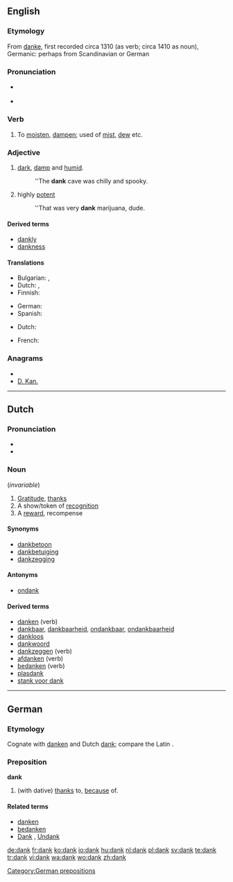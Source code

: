 {{also|Dank}}
==English==

===Etymology===
From {{etyl|enm}} [[danke]], first recorded circa 1310 (as verb; circa 1410 as noun), Germanic: perhaps from Scandinavian or German

===Pronunciation===
* {{a|US}} {{SAMPA|/dANk/}}
* {{rhymes|æŋk}}

===Verb===
{{en-verb}}

# {{obsolete}} {{intransitive}} To [[moisten]], [[dampen]]; used of [[mist]], [[dew]] etc.

===Adjective===
{{en-adj|dank|er}}

# [[dark]], [[damp]] and [[humid]].
#: ''The '''dank''' cave was chilly and spooky.
# {{figurative}} highly [[potent]]
#: ''That was very '''dank''' marijuana, dude.

====Derived terms====
* [[dankly]]
* [[dankness]]

====Translations====
{{trans-top|dark, damp and humid}}
* Bulgarian: {{t|bg|влажен}},  {{t|bg|усоен}}
* Dutch: {{t+|nl|klam}}, {{t+|nl|vochtig}}
* Finnish: {{t+|fi|kostea}}
{{trans-mid}}
* German: {{t+|de|feucht}}
* Spanish: {{t|es|húmedo}}
{{trans-bottom}}

{{trans-top|highly potent}}
* Dutch: {{t+|nl|straf}}
{{trans-mid}}
* French: {{t+|fr|fort}}
{{trans-bottom}}

===Anagrams===
* {{alphagram|adkn}}
* [[D. Kan.#English|D. Kan.]]


----

==Dutch==

===Pronunciation===
* {{IPA|[dɑŋk]|lang=nl}}
* {{audio|Nl-dank.ogg|audio}}

===Noun===
{{infl|nl|noun|g=m}} (''invariable'')

# [[gratitude|Gratitude]], [[thanks]]
# A show/token of [[recognition]]
# A [[reward]], recompense

====Synonyms====
* [[dankbetoon]] {{n}}
* [[dankbetuiging]]
* [[dankzegging]]

====Antonyms====
* [[ondank]]

====Derived terms====
* [[danken]] (verb)
* [[dankbaar]], [[dankbaarheid]], [[ondankbaar]], [[ondankbaarheid]]
* [[dankloos]]
* [[dankwoord]] {{n}}
* [[dankzeggen]] (verb)
* [[afdanken]] (verb)
* [[bedanken]] (verb)
* [[plasdank]] {{m}}
* [[stank voor dank]]

----

==German==

===Etymology===
Cognate with [[danken]] and Dutch [[#Dutch|dank]]; compare the Latin {{term|gratia|grātia|lang=la}}.

===Preposition===
'''dank'''

# (with dative) [[thanks]] to, [[because]] of.

====Related terms====
* [[danken]]
* [[bedanken]]
* [[Dank]] {{m}}, [[Undank]]

[[Category:German prepositions]]

[[de:dank]]
[[fr:dank]]
[[ko:dank]]
[[io:dank]]
[[hu:dank]]
[[nl:dank]]
[[pl:dank]]
[[sv:dank]]
[[te:dank]]
[[tr:dank]]
[[vi:dank]]
[[wa:dank]]
[[wo:dank]]
[[zh:dank]]